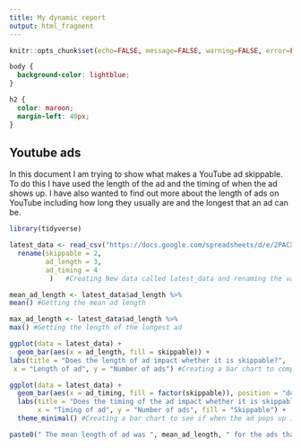 ---
title: My dynamic report
output: html_fragment
---

```{r setup, include=FALSE}
knitr::opts_chunk$set(echo=FALSE, message=FALSE, warning=FALSE, error=FALSE)

```

```{css}
body {
  background-color: lightblue;
}

h2 {
  color: maroon;
  margin-left: 40px;
} 
```

## Youtube ads

In this document I am trying to show what makes a YouTube ad skippable. To do this I have used the length of the ad and the timing of when the ad shows up. I have also wanted to find out more about the length of ads on YouTube including how long they usually are and the longest that an ad can be.

```{r}
library(tidyverse)

latest_data <- read_csv("https://docs.google.com/spreadsheets/d/e/2PACX-1vT79h2TY7Rke0cyT6hXN3IXqUvE0zdSAb9H34G1UrgxkthxNc09zFFal8A3pYDX0Z1LsTtV9UvWliGp/pub?gid=1640473056&single=true&output=csv") %>%
  rename(skippable = 2,
         ad_length = 3,
         ad_timing = 4
          )   #Creating New data called latest_data and renaming the variables.

mean_ad_length <- latest_data$ad_length %>%
mean() #Getting the mean ad length

max_ad_length <- latest_data$ad_length %>%
max() #Getting the length of the longest ad

ggplot(data = latest_data) +
  geom_bar(aes(x = ad_length, fill = skippable)) +
labs(title = "Does the length of ad impact whether it is skippable?",
 x = "Length of ad", y = "Number of ads") #Creating a bar chart to compare if length of ad impacts whether the ad is skippable

ggplot(data = latest_data) +
  geom_bar(aes(x = ad_timing, fill = factor(skippable)), position = "dodge") +
  labs(title = "Does the timing of the ad impact whether it is skippable?",
       x = "Timing of ad", y = "Number of ads", fill = "Skippable") + 
  theme_minimal() #Creating a bar chart to see if when the ad pops up impacts if the ad is skippable.

paste0(" The mean length of ad was ", mean_ad_length, " for the ads that were a maximum of ", max_ad_length, ".") #Creating a dynamic comment about the mean and longest YouTube ads.

```

